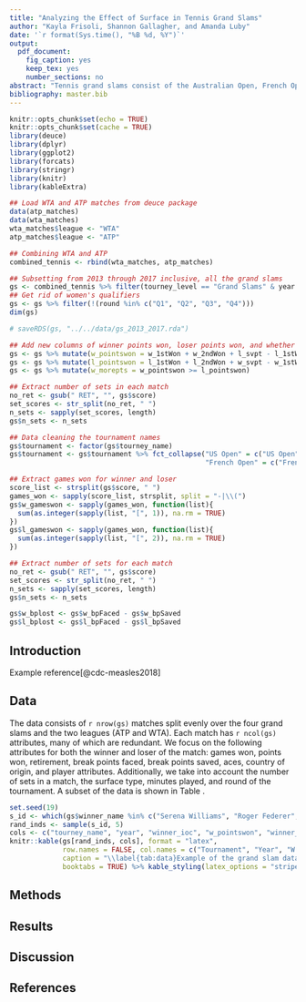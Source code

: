 ```yaml
---
title: "Analyzing the Effect of Surface in Tennis Grand Slams"
author: "Kayla Frisoli, Shannon Gallagher, and Amanda Luby"
date: '`r format(Sys.time(), "%B %d, %Y")`'
output:
  pdf_document:
    fig_caption: yes
    keep_tex: yes
    number_sections: no
abstract: "Tennis grand slams consist of the Australian Open, French Open, Wimbledon, and US Open, which are played on hard (Plexicushion), clay, grass, and hard (DecoTurf) courts, respectively.  The surface type may substantially impact ball speed, height, and spin as well as player speed and agility.  It is also believed that play style and practice habits may contribute to different results across surface types.  For example, Rafael Nadal is thought to be the best clay court player of all time whereas Roger Federer is particularly known for dominance at Wimbledon.  On the women's side, Serena Williams once struggled on clay courts but has seemingly transformed her style to perform better on clay courts, but has perhaps suffered on grass as a consequence.  In this analysis, we examine the result of the top 100 players in grand slams from 2013-2017 across the four different surfaces.  We create a hierarchical model with fixed and random effects to predict the number of points won in a match.  We take into consideration player-specific effects, nationality (which is thought to have an effect on play style), sex, ranking, ELO, and game statistics.   We assess the fit of our model using standard statistical techniques (e.g. MSE, AIC, BIC, residual diagnostics) in addition to `common knowledge' factors (for instance, Rafael Nadal should be indicated as a superior clay court player by the model).  We compare the results of top 100 players across grand slams to examine the effect of court surface. We also provide an in-depth analysis of Nadal, Federer, and S. Williams."
bibliography: master.bib
---
```


```r
knitr::opts_chunk$set(echo = TRUE)
knitr::opts_chunk$set(cache = TRUE)
library(deuce)
library(dplyr)
library(ggplot2)
library(forcats)
library(stringr)
library(knitr)
library(kableExtra)
```


```r
## Load WTA and ATP matches from deuce package
data(atp_matches)
data(wta_matches)
wta_matches$league <- "WTA"
atp_matches$league <- "ATP"

## Combining WTA and ATP
combined_tennis <- rbind(wta_matches, atp_matches)

## Subsetting from 2013 through 2017 inclusive, all the grand slams
gs <- combined_tennis %>% filter(tourney_level == "Grand Slams" & year >= 2013 & year <= 2017)
## Get rid of women's qualifiers
gs <- gs %>% filter(!(round %in% c("Q1", "Q2", "Q3", "Q4")))
dim(gs)

# saveRDS(gs, "../../data/gs_2013_2017.rda")

```

```r
## Add new columns of winner points won, loser points won, and whether the winner had more points
gs <- gs %>% mutate(w_pointswon = w_1stWon + w_2ndWon + l_svpt - l_1stWon - l_2ndWon)
gs <- gs %>% mutate(l_pointswon = l_1stWon + l_2ndWon + w_svpt - w_1stWon - w_2ndWon)
gs <- gs %>% mutate(w_morepts = w_pointswon >= l_pointswon)

## Extract number of sets in each match
no_ret <- gsub(" RET", "", gs$score)
set_scores <- str_split(no_ret, " ")
n_sets <- sapply(set_scores, length)
gs$n_sets <- n_sets

## Data cleaning the tournament names
gs$tournament <- factor(gs$tourney_name)
gs$tournament <- gs$tournament %>% fct_collapse("US Open" = c("US Open", "Us Open"), 
                                                "French Open" = c("French Open", "Roland Garros"))
```

```r
## Extract games won for winner and loser
score_list <- strsplit(gs$score, " ")
games_won <- sapply(score_list, strsplit, split = "-|\\(")
gs$w_gameswon <- sapply(games_won, function(list){
  sum(as.integer(sapply(list, "[", 1)), na.rm = TRUE)
})
gs$l_gameswon <- sapply(games_won, function(list){
  sum(as.integer(sapply(list, "[", 2)), na.rm = TRUE)
})

```

```r
## Extract number of sets for each match
no_ret <- gsub(" RET", "", gs$score)
set_scores <- str_split(no_ret, " ")
n_sets <- sapply(set_scores, length)
gs$n_sets <- n_sets

```

```r
gs$w_bplost <- gs$w_bpFaced - gs$w_bpSaved
gs$l_bplost <- gs$l_bpFaced - gs$l_bpSaved
```


## Introduction
Example reference[@cdc-measles2018]

## Data
The data consists of `r nrow(gs)` matches split evenly over the four grand slams and the two leagues (ATP and WTA).  Each match has `r ncol(gs)` attributes, many of which are redundant.  We focus on the following attributes for both the winner and loser of the match: games won, points won, retirement, break points faced, break points saved, aces, country of origin, and player attributes.  Additionally, we take into account the number of sets in a match, the surface type, minutes played, and round of the tournament.  A subset of the data is shown in Table \ref{tab:data}.

```r
set.seed(19)
s_id <- which(gs$winner_name %in% c("Serena Williams", "Roger Federer", "Rafael Nadal"))
rand_inds <- sample(s_id, 5)
cols <- c("tourney_name", "year", "winner_ioc", "w_pointswon", "winner_name", "winner_rank", "l_pointswon", "loser_name")
knitr::kable(gs[rand_inds, cols], format = "latex",
             row.names = FALSE, col.names = c("Tournament", "Year", "W. Country", "W. Points", "Winner", "W. Rank", "L. Points", "Loser"),
             caption = "\\label{tab:data}Example of the grand slam data.  It includes winner and loser attributes, match attributes, and tournament attributes.  Not all attributes are shown here.",
             booktabs = TRUE) %>% kable_styling(latex_options = "striped")
```

## Methods

## Results

## Discussion

## References
